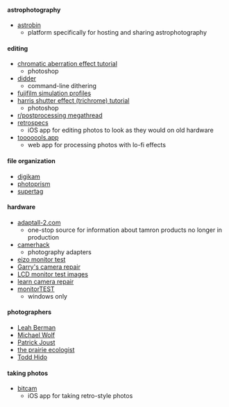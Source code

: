 
#### astrophotography

- [astrobin](https://welcome.astrobin.com/)
  - platform specifically for hosting and sharing astrophotography

#### editing

- [chromatic aberration effect tutorial](https://www.creativebloq.com/how-to/create-a-chromatic-aberration-effect-in-photoshop)
  - photoshop
- [didder](https://github.com/makew0rld/didder)
  - command-line dithering
- [fujifilm simulation profiles](https://blog.sowerby.me/fuji-film-simulation-profiles/)
- [harris shutter effect (trichrome) tutorial](https://www.digitalcameraworld.com/tutorials/use-the-harris-shutter-effect-to-shake-up-a-psychedelic-storm-in-photoshop)
  - photoshop
- [r/postprocessing megathread](https://www.reddit.com/r/postprocessing/comments/4x91ex/post_processing_megathread/)
- [retrospecs](https://8bitartwork.co.uk)
  - iOS app for editing photos to look as they would on old hardware
- [tooooools.app](https://www.tooooools.app/)
  - web app for processing photos with lo-fi effects

#### file organization

- [digikam](https://www.digikam.org/)
- [photoprism](https://www.photoprism.app/)
- [supertag](https://amoffat.github.io/supertag/index.html)

#### hardware

- [adaptall-2.com](http://adaptall-2.com/)
  - one-stop source for information about tamron products no longer in production
- [camerhack](https://www.camerhack.it/)
  - photography adapters
- [eizo monitor test](https://www.eizo.be/monitor-test/)
- [Garry's camera repair](http://garryscamera.com/)
- [LCD monitor test images](http://www.lagom.nl/lcd-test/)
- [learn camera repair](https://learncamerarepair.com/)
- [monitorTEST](https://www.passmark.com/products/monitortest/)
  - windows only

#### photographers

- [Leah Berman](https://leahbermanstudio.com/)
- [Michael Wolf](https://photomichaelwolf.com/)
- [Patrick Joust](https://www.patrickjoust.com/)
- [the prairie ecologist](https://prairieecologist.com/)
- [Todd Hido](http://www.toddhido.com/)

#### taking photos

- [bitcam](https://apps.apple.com/us/app/bitcam/id1114990619)
  - iOS app for taking retro-style photos
